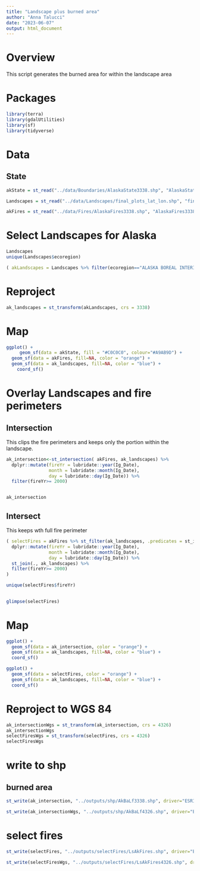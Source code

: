 ```yaml
---
title: "Landscape plus burned area"
author: "Anna Talucci"
date: "2023-06-07"
output: html_document
---
```


# Overview

This script generates the burned area  for within the landscape area

# Packages
```r
library(terra)
library(gdalUtilities)
library(sf)
library(tidyverse)
```

# Data

## State

```r
akState = st_read("../data/Boundaries/AlaskaState3338.shp", "AlaskaState3338")
```

```r
Landscapes = st_read("../data/Landscapes/final_plots_lat_lon.shp", "final_plots_lat_lon")
```

```r
akFires = st_read("../data/Fires/AlaskaFires3338.shp", "AlaskaFires3338")
```


# Select Landscapes for Alaska
```r
Landscapes
unique(Landscapes$ecoregion)
```

```r
( akLandscapes = Landscapes %>% filter(ecoregion=="ALASKA BOREAL INTERIOR"))
```

# Reproject
```r
ak_landscapes = st_transform(akLandscapes, crs = 3338)
```



# Map
```r
ggplot() +
     geom_sf(data = akState, fill = "#C0C0C0", colour="#A9AB9D") +
  geom_sf(data = akFires, fill=NA, color = "orange") +
  geom_sf(data = ak_landscapes, fill=NA, color = "blue") +
    coord_sf()
```
# Overlay Landscapes and fire perimeters

## Intersection
This clips the fire perimeters and keeps only the portion within the landscape.
```r
ak_intersection<-st_intersection( akFires, ak_landscapes) %>% 
  dplyr::mutate(fireYr = lubridate::year(Ig_Date), 
                month = lubridate::month(Ig_Date), 
                day = lubridate::day(Ig_Date)) %>%
  filter(fireYr>= 2000) 


ak_intersection
```

## Intersect
This keeps wth full fire perimeter
```r

( selectFires = akFires %>% st_filter(ak_landscapes, .predicates = st_intersects) %>%
  dplyr::mutate(fireYr = lubridate::year(Ig_Date), 
                month = lubridate::month(Ig_Date), 
                day = lubridate::day(Ig_Date)) %>%
  st_join(., ak_landscapes) %>% 
  filter(fireYr>= 2000) 
)

unique(selectFires$fireYr)
  
```
```r
glimpse(selectFires)
```


# Map
```r
ggplot() + 
  geom_sf(data = ak_intersection, color = "orange") +
  geom_sf(data = ak_landscapes, fill=NA, color = "blue") +
  coord_sf()
```

```r
ggplot() + 
  geom_sf(data = selectFires, color = "orange") +
  geom_sf(data = ak_landscapes, fill=NA, color = "blue") +
  coord_sf()
```

# Reproject to WGS 84
```r
ak_intersectionWgs = st_transform(ak_intersection, crs = 4326)
ak_intersectionWgs
selectFiresWgs = st_transform(selectFires, crs = 4326)
selectFiresWgs
```
# write  to shp

## burned area 

```r
st_write(ak_intersection, "../outputs/shp/AkBaLf3338.shp", driver="ESRI Shapefile")
```

```r
st_write(ak_intersectionWgs, "../outputs/shp/AkBaLf4326.shp", driver="ESRI Shapefile")
```

# select fires
```r
st_write(selectFires, "../outputs/selectFires/LsAkFires.shp", driver="ESRI Shapefile")
```

```r
st_write(selectFiresWgs, "../outputs/selectFires/LsAkFires4326.shp", driver="ESRI Shapefile")
```